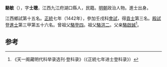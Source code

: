 '''駱敏'''（{{bd|1406年||？}}），字'''士聰'''，江西九江府湖口縣人，民籍。[[明朝|明朝]]政治人物。進士出身。

江西鄉試第十五名。[[正统_(年号)|正統]]七年（1442年），參加壬戌科[[會試|會試]]，得[[貢士|貢士]]第三名。[[殿試|殿試]]登[[進士|進士]]第三甲第五十六名。曾祖父[[駱登四|駱登四]]。祖父[[駱洪二|駱洪二]]。父亲[[駱啟誠|駱啟誠]]<ref>《天一阁藏明代科举录选刊·登科录》（《正統七年进士登科录》）</ref>。

==参考==
{{reflist}}
{{明朝人物小作品}}
{{正統七年壬戌科殿試金榜}}